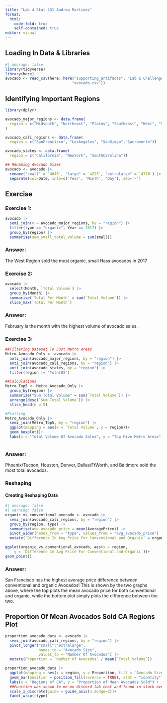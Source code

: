 ```yaml
---
title: "Lab 4 Stat 331 Andrew Martinez"
format:
  html:
    code-fold: true
    self-contained: true
editor: visual
---
```


## Loading In Data & Libraries

```r
#| message: false
library(tidyverse)
library(here)
avocado <- read_csv(here::here("supporting_artifacts", "Lab & Challenge 4",
                              "avocado.csv"))
```

## Identifying Important Regions

```r
library(dplyr)

avocado_major_regions <- data.frame(
  region = c("Midsouth", "Northeast", "Plains", "Southeast", "West", "SouthCentral", "GreatLakes", "WestTexNewMexico" )
)

avocado_cali_regions <- data.frame(
  region = c("SanFrancisco", "LosAngeles", "SanDiego","Sacramento"))

avocado_states <- data.frame(
  region = c("California", "NewYork", "SouthCarolina"))

## Renaming Avocado Sizes
avocado <- avocado |> 
  rename("small" = `4046`, "large" = `4225`, "extralarge" = `4770`) |> 
  separate(col=Date, into=c('Year', 'Month', "Day"), sep='-')
```

## Exercise

### Exercise 1:

```r
avocado |>
  semi_join(y = avocado_major_regions, by = "region") |> 
  filter(type == "organic", Year == 2017) |> 
  group_by(region) |> 
  summarise(sum_small_total_volume = sum(small))
```

### Answer:

The West Region sold the most organic, small Hass avocados in 2017

### Exercise 2:

```r
avocado |> 
  select(Month, `Total Volume`) |> 
  group_by(Month) |> 
  summarise(`Total Per Month` = sum(`Total Volume`)) |> 
  slice_max(`Total Per Month`)

```

### Answer:

February is the month with the highest volume of avocado sales.

### Exercise 3:

```r
##Filtering Dataset To Just Metro Areas
Metro_Avocado_Only <- avocado |> 
  anti_join(avocado_major_regions, by = "region") |> 
  anti_join(avocado_cali_regions, by = "region") |> 
  anti_join(avocado_states, by = "region") |> 
  filter(region != "TotalUS")

##Calculations
Metro_Top5 <- Metro_Avocado_Only |> 
  group_by(region) |> 
  summarize("Sum Total Volume" = sum(`Total Volume`)) |> 
  arrange(desc(`Sum Total Volume`)) |> 
  slice_head(n = 5)

#Plotting
Metro_Avocado_Only |> 
  semi_join(Metro_Top5, by = "region") |> 
  ggplot(mapping = aes(x = `Total Volume`, y = region))+
  geom_boxplot()+
  labs(x = "Total Volume Of Avocado Sales", y = "Top Five Metro Areas")
  
```

### Answer:

Phoenix/Tucson, Houston, Denver, Dallas/FtWorth, and Baltimore sold the most total avocados.

### Reshaping

#### Creating Reshaping Data

```r
#| message: false
#| warning: false
organic_vs_conventional_avocado <- avocado |>
  semi_join(avocado_cali_regions, by = "region") |> 
  group_by(region, type) |> 
  summarise(avg_avocado_price = mean(AveragePrice)) |> 
  pivot_wider(names_from = "type", values_from = "avg_avocado_price") |> 
  mutate(`Difference In Avg Price For Conventional and Organic` = organic - conventional)

ggplot(organic_vs_conventional_avocado, aes(x = region,
    y = `Difference In Avg Price For Conventional and Organic`))+
geom_point()

```

### Answer:

San Francisco has the highest average price difference between conventional and organic Avocados! This is shown by the two graphs above, where the top plots the mean avocado price for both conventional and organic, while the bottom plot simply plots the difference between the two.

## Proportion Of Mean Avocados Sold CA Regions Plot

```r
proportion_avocado_data <- avocado |>
  semi_join(avocado_cali_regions, by = "region") |> 
  pivot_longer("small":"extralarge",
               names_to = "Avocado Size",
               values_to = "Number Of Avocados") |> 
  mutate(Proportion = `Number Of Avocados` / mean(`Total Volume`))

proportion_avocado_data |> 
  ggplot(mapping = aes(x = region, y = Proportion, fill = `Avocado Size`))+
  geom_bar(position = position_fill(reverse = TRUE), stat = "identity") +
  labs(x = "Regions of CA", y = "Proportion of Mean Avocados Sold") + 
  ##Function was shown to me on discord lab chat and found in stack overflow
  scale_x_discrete(guide = guide_axis(n.dodge=2))+
  facet_wrap(~type)
  

```

